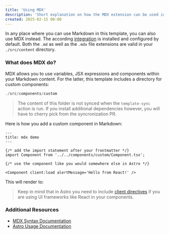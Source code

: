 ```yaml
---
title: 'Using MDX'
description: 'Short explanation on how the MDX extension can be used in this template'
created: 2025-02-15 00:00
---
```



In any place where you can use Markdown in this template, you can also use MDX instead. The according [integration](https://docs.astro.build/en/guides/integrations-guide/mdx/) is installed and configured by default. Both the `.md` as well as the `.mdx` file extensions are valid in your `./src/content` directory.

### What does MDX do?

MDX allows you to use variables, JSX expressions and components within your Markdown content. For the latter, this template includes a directory for custom components:

```js
./src/components/custom
```

> The content of this folder is not synced when the `template-sync` action is run. If you install additional dependencies however, you will have to cherry pick from the syncronization PR.

Here is how you add a custom component in Markdown:

```mdx
---
title: mdx demo
---

{/* add the import statement after your frontmatter */}
import Component from '../../components/custom/Component.tsx';

{/* use the component like you would somewhere else in Astro */}

<Component client:load alertMessage='Hello from React!' />
```

This will render to:

<Component client:load alertMessage='Hello from React!' />

> Keep in mind that in Astro you need to include [client directives](https://docs.astro.build/en/reference/directives-reference/#client-directives) if you are using UI frameworks like React in your components.

### Additional Resources

- [MDX Syntax Documentation](https://mdxjs.com/docs/what-is-mdx)
- [Astro Usage Documentation](https://docs.astro.build/en/guides/integrations-guide/mdx/)
